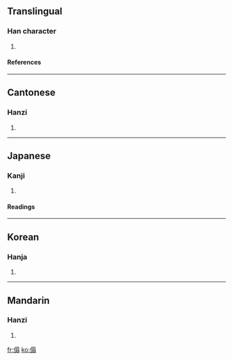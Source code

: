 ==Translingual==
===Han character===
{{Han char|rn=9|rad=人|as=10|sn=12|four=2622<sub>7</sub>|canj=人日尸一 (OASM)}}
# {{defn|Han}}
====References====
{{Han ref|kx=0113.270|dkj=00972|dj=0241.160|hdz=10202.170|uh=509D|ud=20637|bh=D85A|bd=55386}}
----
==Cantonese==
===Hanzi===
{{yue-hanzi|jyut=|y=daap3}}
# {{defn|Cantonese}}
----
==Japanese==
===Kanji===
{{ja-kanji|grade=|rs=人10}}
# {{defn|Japanese}}
====Readings====
{{ja-readings|on=[[たん]] (tan), [[とん]] (ton), [[たふ]] (tafu)|kun=}}
----
==Korean==
===Hanja===
{{ko-hanja|hangeul=탑|rv=tap|mr=t'ap}}
# {{defn|Korean}}
----
==Mandarin==
===Hanzi===
{{cmn-hanzi|pin=[[tàn]] ([[tan4]])|wg=t'an<sup>4</sup>}}
# {{defn|Mandarin}}

[[fr:傝]]
[[ko:傝]]